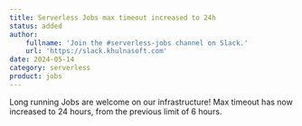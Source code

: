```yaml
---
title: Serverless Jobs max timeout increased to 24h
status: added
author:
    fullname: 'Join the #serverless-jobs channel on Slack.'
    url: 'https://slack.khulnasoft.com'
date: 2024-05-14
category: serverless
product: jobs
---
```


Long running Jobs are welcome on our infrastructure! Max timeout has now increased to 24 hours, from the previous limit of 6 hours.

